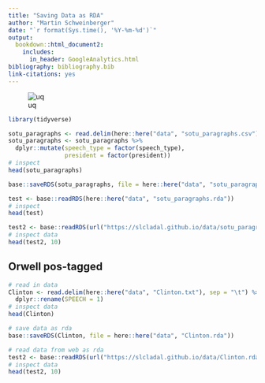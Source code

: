 ```yaml
---
title: "Saving Data as RDA"
author: "Martin Schweinberger"
date: "`r format(Sys.time(), '%Y-%m-%d')`"
output:
  bookdown::html_document2:
    includes:
      in_header: GoogleAnalytics.html
bibliography: bibliography.bib
link-citations: yes
---
```



![uq](https://slcladal.github.io/images/uq1.jpg)

```r
library(tidyverse)
```

```r
sotu_paragraphs <- read.delim(here::here("data", "sotu_paragraphs.csv"), sep = ";")
sotu_paragraphs <- sotu_paragraphs %>%
  dplyr::mutate(speech_type = factor(speech_type),
                president = factor(president))
# inspect
head(sotu_paragraphs)
```

```r
base::saveRDS(sotu_paragraphs, file = here::here("data", "sotu_paragraphs.rda"))
```

```r
test <- base::readRDS(here::here("data", "sotu_paragraphs.rda"))
# inspect
head(test)
```

```r
test2 <- base::readRDS(url("https://slcladal.github.io/data/sotu_paragraphs.rda", "rb"))
# inspect data
head(test2, 10)
```

## Orwell pos-tagged

```r
# read in data
Clinton <- read.delim(here::here("data", "Clinton.txt"), sep = "\t") %>%
  dplyr::rename(SPEECH = 1)
# inspect data
head(Clinton)
```

```r
# save data as rda
base::saveRDS(Clinton, file = here::here("data", "Clinton.rda"))
```

```r
# read data from web as rda
test2 <- base::readRDS(url("https://slcladal.github.io/data/Clinton.rda", "rb"))
# inspect data
head(test2, 10)
```

